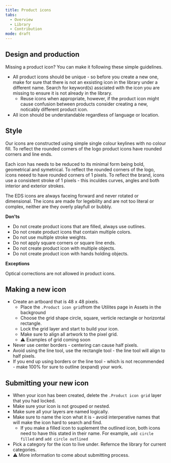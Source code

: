 ```yaml
---
title: Product icons
tabs:
  - Overview
  - Library
  - Contribution
mode: draft
---
```


## Design and production

Missing a product icon? You can make it following these simple guidelines. 

* All product icons should be unique - so before you create a new one, make for sure that there is not an exsisting icon in the library under a different name. Search for keyword(s) assciated with the icon you are missing to ensure it is not already in the library. 
  * Reuse icons when appropriate, however, if the product icon might cause confusion between products consider creating a new, noticably different product icon. 
* All icon should be understandable regardless of language or location. 


## Style


Our icons are constructed using simple single colour keylines with no colour fill. To reflect the rounded corners of the logo product icons have rounded corners and line ends.

Each icon has needs to be reduced to its minimal form being bold, geometrical and symetrical. To reflect the rounded corners of the logo, icons neeed to have rounded corners of 1 pixels. To reflect the brand, icons use a consistent stroke of 1 pixels - this inculdes curves, angles and both interior and exterior strokes. 

The EDS icons are always faceing forward and never rotated or dimensional. The icons are made for legebility and are not too literal or complex, neither are they overly playfull or bubbly.

**Don'ts**

* Do not create product icons that are filled, always use outlines.
* Do not create product icons that contain multiple colors. 
* Do not use multiple stroke weights. 
* Do not apply square corners or square line ends. 
* Do not create product icon with multiple objects. 
* Do not create product icon with hands holding objects.


**Exceptions**

Optical corrections are not allowed in product icons.


## Making a new icon

* Create an artboard that is 48 x 48 pixels. 
  * Place the `.Product icon grid`from the Utilites page in Assets in the background
  * Choose the grid shape circle, square, verticle rectangle or horizontal rectangle.
  * Lock the grid layer and start to build your icon.
  * Make sure to align all artwork to the pixel grid.
  * :warning: Examples of grid coming soon
* Never use center borders - centering can cause half pixels. 
* Avoid using the line tool, use the rectangle tool - the line tool will align to half pixels. 
* If you end up using borders or the line tool - which is not recommended - make 100% for sure to outline (expand) your work. 


## Submitting your new icon

* When your icon has been created, delete the `.Product icon grid` layer that you had locked. 
* Make sure your icon is not grouped or nested. 
* Make sure all your layers are named logically. 
* Make sure to name the icon what it is - avoid interperative names that will make the icon hard to search and find. 
  * If you make a filled icon to suplement the outlined icon, both icons need to have this stated in their name. For example, `add circle filled` and `add circle outlined`
* Pick a category for the icon to live under. Refernce the library for current categories.
* :warning: More information to come about submitting process. 
